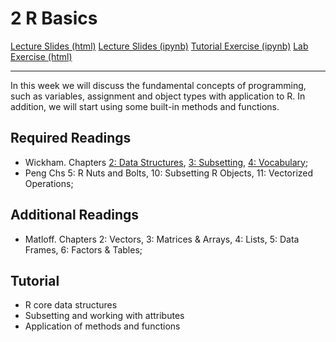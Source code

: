 # 2 R Basics

<div id="buttons">
<a class="btn btn-primary btn-lg" role="button" href="lectures/02_week.html">Lecture Slides (html)</a>
<a class="btn btn-secondary btn-lg" role="button" href="https://github.com/ASDS-TCD/POP77001_Computer_Programming_2022/blob/main/lectures/02_week.ipynb">Lecture Slides (ipynb)</a>
<a class="btn btn-success btn-lg" role="button" href="https://github.com/ASDS-TCD/POP77001_Computer_Programming_2022/blob/main/tutorials/02_week.ipynb">Tutorial Exercise (ipynb)</a>
<a class="btn btn-secondary btn-lg" role="button" href="tutorials/02_week.html">Lab Exercise (html)</a>
</div>
---

In this week we will discuss the fundamental concepts of programming, such as variables, assignment and object types with application to R. In addition, we will start using some built-in methods and functions.

## Required Readings

- Wickham. Chapters [2: Data Structures](http://adv-r.had.co.nz/Data-structures.html), [3: Subsetting](http://adv-r.had.co.nz/Subsetting.html), [4: Vocabulary](http://adv-r.had.co.nz/Vocabulary.html);
- Peng Chs 5: R Nuts and Bolts, 10: Subsetting R Objects, 11: Vectorized Operations;

## Additional Readings

- Matloff. Chapters 2: Vectors, 3: Matrices & Arrays, 4: Lists, 5: Data Frames, 6: Factors & Tables;

## Tutorial

- R core data structures
- Subsetting and working with attributes
- Application of methods and functions
